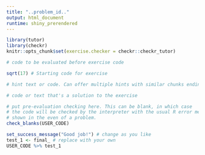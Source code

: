 ```yaml
---
title: "..problem_id.."
output: html_document
runtime: shiny_prerendered
---
```


```r
library(tutor)
library(checkr)
knitr::opts_chunk$set(exercise.checker = checkr::checkr_tutor)
```

```r
# code to be evaluated before exercise code
```

<!-- narrative before exercise -->

```r
sqrt(17) # Starting code for exercise
```

<!-- narrative to wrap up (if any) goes here -->

```r
# hint text or code. Can offer multiple hints with similar chunks ending in hint-1, hint-2, etc.
```

```r
# code or text that's a solution to the exercise
```

```r
# put pre-evaluation checking here. This can be blank, in which case
# the code will be checked by the interpreter with the usual R error messages
# shown in the even of a problem.
check_blanks(USER_CODE)
```

```r
set_success_message("Good job!") # change as you like
test_1 <- final_ # replace with your own
USER_CODE %>% test_1
```

